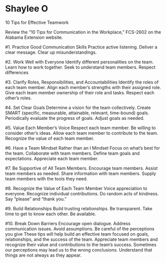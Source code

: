 
# Shaylee O {-}

10 Tips for Effective Teamwork

Review the “10 Tips for Communication in the Workplace,” FCS-2602 on the Alabama Extension website.

#1. Practice Good Communication Skills
Practice active listening.
Deliver a clear message.
Clear up misunderstandings.

#2. Work Well with Everyone
Identify different personalities on the team.
Learn how to work together.
Seek to understand team members.
Respect differences

#3. Clarify Roles, Responsibilities, and Accountabilities
Identify the roles of each team member.
Align each member’s strengths with their assigned role.
Give each team member ownership of their role and tasks.
Respect each other’s roles.

#4. Set Clear Goals
Determine a vision for the team collectively.
Create SMART (specific, measurable, attainable, relevant, time-bound) goals.
Periodically evaluate the progress of goals.
Adjust goals as needed.

#5. Value Each Member’s Voice
Respect each team member.
Be willing to consider other’s ideas.
Allow each team member to contribute to the team.
Recognize the value of each team member.

#6. Have a Team Mindset Rather than an I Mindset
Focus on what’s best for the team.
Collaborate with team members.
Define team goals and expectations.
Appreciate each team member.

#7. Be Supportive of All Team Members.
Encourage team members.
Assist team members as needed.
Share information with team members.
Supply team members with the tools they need.

#8. Recognize the Value of Each Team Member
Voice appreciation to everyone.
Recognize individual contributions.
Do random acts of kindness.
Say “please” and “thank you.”

#9. Build Relationships
Build trusting relationships.
Be transparent.
Take time to get to know each other.
Be available.

#10. Break Down Barriers
Encourage open dialogue.
Address communication issues.
Avoid assumptions.
Be careful of the perceptions you give
These tips will help build an effective team focused on goals, relationships, and the success of the team. Appreciate team members and recognize their value and contributions to the team’s success. Sometimes our perceptions may lead us to the wrong conclusions. Understand that things are not always as they appear.


